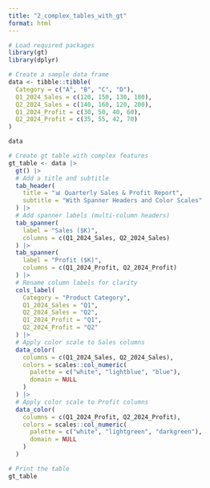 ```yaml
---
title: "2_complex_tables_with_gt"
format: html
---
```


```r
# Load required packages
library(gt)
library(dplyr)

# Create a sample data frame
data <- tibble::tibble(
  Category = c("A", "B", "C", "D"),
  Q1_2024_Sales = c(120, 150, 130, 180),
  Q2_2024_Sales = c(140, 160, 120, 200),
  Q1_2024_Profit = c(30, 50, 40, 60),
  Q2_2024_Profit = c(35, 55, 42, 70)
)

data
```

```r
# Create gt table with complex features
gt_table <- data |>
  gt() |>
  # Add a title and subtitle
  tab_header(
    title = "📊 Quarterly Sales & Profit Report",
    subtitle = "With Spanner Headers and Color Scales"
  ) |>
  # Add spanner labels (multi-column headers)
  tab_spanner(
    label = "Sales ($K)",
    columns = c(Q1_2024_Sales, Q2_2024_Sales)
  ) |>
  tab_spanner(
    label = "Profit ($K)",
    columns = c(Q1_2024_Profit, Q2_2024_Profit)
  ) |>
  # Rename column labels for clarity
  cols_label(
    Category = "Product Category",
    Q1_2024_Sales = "Q1",
    Q2_2024_Sales = "Q2",
    Q1_2024_Profit = "Q1",
    Q2_2024_Profit = "Q2"
  ) |>
  # Apply color scale to Sales columns
  data_color(
    columns = c(Q1_2024_Sales, Q2_2024_Sales),
    colors = scales::col_numeric(
      palette = c("white", "lightblue", "blue"),
      domain = NULL
    )
  ) |>
  # Apply color scale to Profit columns
  data_color(
    columns = c(Q1_2024_Profit, Q2_2024_Profit),
    colors = scales::col_numeric(
      palette = c("white", "lightgreen", "darkgreen"),
      domain = NULL
    )
  )

# Print the table
gt_table
```
